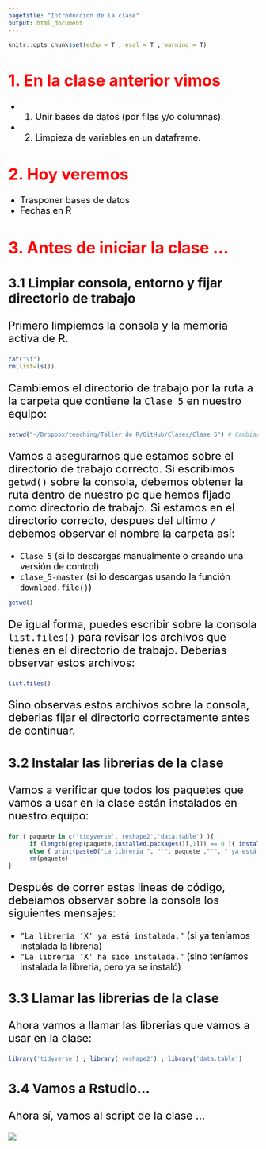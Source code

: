 ```yaml
---
pagetitle: "Introduccion de la clase"
output: html_document
---
```

<!-- Estilo del HTML -->
<style type="text/css">
h1 {font-size: 32px;color: red}
h1.title {font-size: 32px;}
h2 {font-size: 30px;}
h3 {font-size: 26px;}
h4 {font-size: 24px;}
 p {font-size: 22px; color: black}
li { font-size: 18px;color: black}
.table th:not([align]) {text-align: left;}
</style>

<!-- Configuracion de la consola de R -->
```r
knitr::opts_chunk$set(echo = T , eval = T , warning = T)
```

# 1. En la clase anterior vimos

* 1. Unir bases de datos (por filas y/o columnas).
* 2. Limpieza de variables en un dataframe.

# 2. Hoy veremos 

* Trasponer bases de datos
* Fechas en R

# 3. Antes de iniciar la clase ...

### 3.1 Limpiar consola, entorno y fijar directorio de trabajo

Primero limpiemos la consola y la memoria activa de R.
```r
cat("\f")
rm(list=ls())
```

Cambiemos el directorio de trabajo por la ruta a la carpeta que contiene la ```Clase 5``` en nuestro equipo:
```r
setwd("~/Dropbox/teaching/Taller de R/GitHub/Clases/Clase 5") # Cambiar este directorio
```

Vamos a asegurarnos que estamos sobre el directorio de trabajo correcto. Si escribimos ```getwd()``` sobre la consola, debemos obtener la ruta dentro de nuestro pc que hemos fijado como directorio de trabajo. Si estamos en el directorio correcto, despues del ultimo ```/``` debemos observar el nombre la carpeta así:

* ```Clase 5``` (si lo descargas manualmente o creando una versión de control) 
* ```clase_5-master``` (si lo descargas usando la función ```download.file()```)

```r
getwd()
```

De igual forma, puedes escribir sobre la consola ```list.files()``` para revisar los archivos que tienes en el directorio de trabajo. Deberias observar estos archivos:

```r
list.files()
```

Sino observas estos archivos sobre la consola, deberias fijar el directorio correctamente antes de continuar.


### 3.2 Instalar las librerias de la clase

Vamos a verificar que todos los paquetes que vamos a usar en la clase están instalados en nuestro equipo:

```r
for ( paquete in c('tidyverse','reshape2','data.table') ){
      if (length(grep(paquete,installed.packages()[,1])) == 0 ){ install.packages(paquete) ; print(paste0("La libreria ", "'", paquete ,"'", " ha sido instalada."))}
      else { print(paste0("La libreria ", "'", paquete ,"'", " ya está instalada."))}
      rm(paquete)
}
```
Después de correr estas lineas de código, debeíamos observar sobre la consola los siguientes mensajes:

* ```"La libreria 'X' ya está instalada."``` (si ya teníamos instalada la libreria) 
* ```"La libreria 'X' ha sido instalada."``` (sino teníamos instalada la libreria, pero ya se instaló) 

### 3.3 Llamar las librerias de la clase

Ahora vamos a llamar las librerias que vamos a usar en la clase: 

```r
library('tidyverse') ; library('reshape2') ; library('data.table')
```

### 3.4 Vamos a Rstudio...

Ahora sí, vamos al script de la clase ...

![](help/graphs/run.gif)





